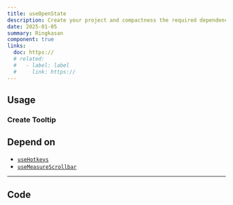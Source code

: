 ```yaml
---
title: useOpenState
description: Create your project and compactness the required dependencies.
date: 2025-01-05
summary: Ringkasan
component: true
links:
  doc: https://
  # related:
  #   - label: label
  #     link: https://
---
```


## Usage

<UseOpenStateDemosUsage />

### Create Tooltip

<UseOpenStateDemosUsageTooltip />

## Depend on

- [`useHotkeys`](/docs/hooks/use-hotkeys)
- [`useMeasureScrollbar`](/docs/hooks/use-measure-scrollbar)

---

## Code

<LoadCodes />
